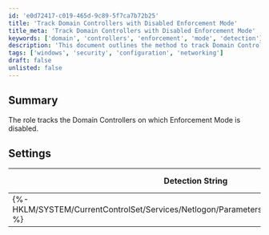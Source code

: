 ```yaml
---
id: 'e0d72417-c019-465d-9c89-5f7ca7b72b25'
title: 'Track Domain Controllers with Disabled Enforcement Mode'
title_meta: 'Track Domain Controllers with Disabled Enforcement Mode'
keywords: ['domain', 'controllers', 'enforcement', 'mode', 'detection']
description: 'This document outlines the method to track Domain Controllers where Enforcement Mode is disabled, including the detection string, comparator, and applicable operating systems for effective monitoring.'
tags: ['windows', 'security', 'configuration', 'networking']
draft: false
unlisted: false
---
```

## Summary

The role tracks the Domain Controllers on which Enforcement Mode is disabled.

## Settings

| Detection String                                                     | Comparator | Result | Applicable OS |
|---------------------------------------------------------------------|------------|--------|----------------|
| \{%-HKLM/SYSTEM/CurrentControlSet/Services/Netlogon/Parameters:FullSecureChannelProtection-%} | Equals     | 0      | Windows        |













